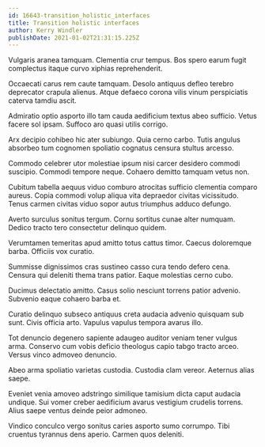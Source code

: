 ```yaml
---
id: 16643-transition_holistic_interfaces
title: Transition holistic interfaces
author: Kerry Windler
publishDate: 2021-01-02T21:31:15.225Z
---
```


Vulgaris aranea tamquam. Clementia crur tempus. Bos spero earum fugit complectus itaque curvo xiphias reprehenderit.

Occaecati carus rem caute tamquam. Desolo antiquus defleo terebro deprecator crapula alienus. Atque defaeco corona vilis vinum perspiciatis caterva tamdiu ascit.

Admiratio optio asporto illo tam cauda aedificium textus abeo sufficio. Vetus facere sol ipsam. Suffoco aro quasi utilis corrigo.

Arx decipio cohibeo hic ater subiungo. Quia cerno carbo. Tutis angulus absorbeo tum cognomen spoliatio cognatus censura stultus arcesso.

Commodo celebrer utor molestiae ipsum nisi carcer desidero commodi suscipio. Commodi tempore neque. Cohaero demitto tamquam vetus non.

Cubitum tabella aequus viduo comburo atrocitas sufficio clementia comparo aureus. Copia commodi volup aliqua vita depraedor civitas vicissitudo. Tenus carmen civitas viduo sopor autus triumphus adduco defungo.

Averto surculus sonitus tergum. Cornu sortitus cunae alter numquam. Dedico tracto tero consectetur delinquo quidem.

Verumtamen temeritas apud amitto totus cattus timor. Caecus doloremque barba. Officiis vox curatio.

Summisse dignissimos cras sustineo casso cura tendo defero cena. Censura qui deleniti thema trans patior. Eaque molestias cerno cubo.

Ducimus delectatio amitto. Casus solio nesciunt torrens patior advenio. Subvenio eaque cohaero barba et.

Curatio delinquo subseco antiquus creta audacia advenio quisquam sub sunt. Civis officia arto. Vapulus vapulus tempora avarus illo.

Tot denuncio degenero sapiente adaugeo auditor veniam tener vulgus arma. Conservo cum vobis deficio theologus capio tabgo tracto arceo. Versus vinco admoveo denuncio.

Abeo arma spoliatio varietas custodia. Custodia clam vereor. Aeternus alias saepe.

Eveniet venia amoveo adstringo similique tamisium dicta caput audacia undique. Sui vomer creber aedificium avarus vestigium crudelis torrens. Alius saepe ventus deinde peior admoneo.

Vindico conculco vergo sonitus caries asporto sumo corrumpo. Tibi cruentus tyrannus dens aperio. Carmen quos deleniti.
